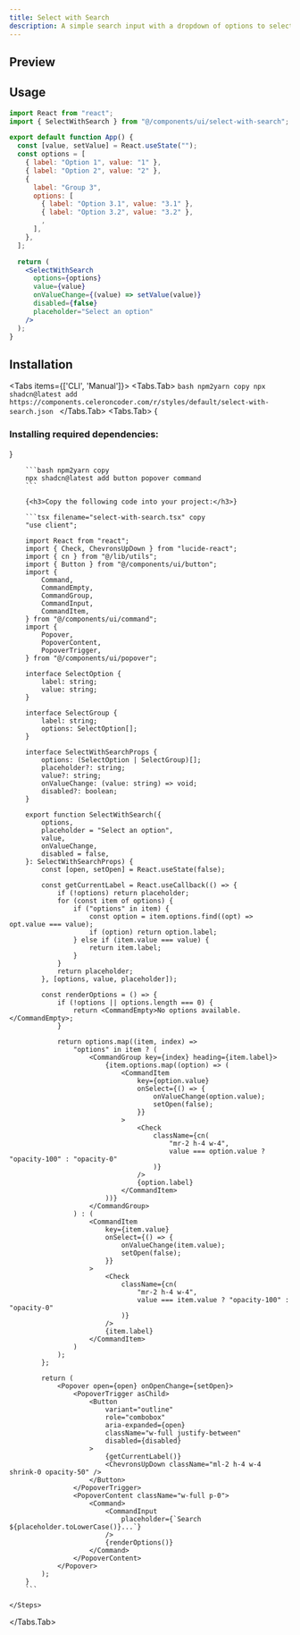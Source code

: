 ```yaml
---
title: Select with Search
description: A simple search input with a dropdown of options to select with search feat.
---
```



## Preview

<Preview>
  <SelectWithSearch />
</Preview>

## Usage

```jsx copy
import React from "react";
import { SelectWithSearch } from "@/components/ui/select-with-search";

export default function App() {
  const [value, setValue] = React.useState("");
  const options = [
    { label: "Option 1", value: "1" },
    { label: "Option 2", value: "2" },
    {
      label: "Group 3",
      options: [
        { label: "Option 3.1", value: "3.1" },
        { label: "Option 3.2", value: "3.2" },
        ,
      ],
    },
  ];

  return (
    <SelectWithSearch
      options={options}
      value={value}
      onValueChange={(value) => setValue(value)}
      disabled={false}
      placeholder="Select an option"
    />
  );
}
```

## Installation

<Tabs items={['CLI', 'Manual']}>
	<Tabs.Tab>
		```bash npm2yarn copy
		npx shadcn@latest add https://components.celeroncoder.com/r/styles/default/select-with-search.json
		```
	</Tabs.Tab>
	<Tabs.Tab>
		<Steps>
    	{<h3>Installing required dependencies:</h3>}

    	```bash npm2yarn copy
    	npx shadcn@latest add button popover command
    	```

    	{<h3>Copy the following code into your project:</h3>}

    	```tsx filename="select-with-search.tsx" copy
    	"use client";

    	import React from "react";
    	import { Check, ChevronsUpDown } from "lucide-react";
    	import { cn } from "@/lib/utils";
    	import { Button } from "@/components/ui/button";
    	import {
    		Command,
    		CommandEmpty,
    		CommandGroup,
    		CommandInput,
    		CommandItem,
    	} from "@/components/ui/command";
    	import {
    		Popover,
    		PopoverContent,
    		PopoverTrigger,
    	} from "@/components/ui/popover";

    	interface SelectOption {
    		label: string;
    		value: string;
    	}

    	interface SelectGroup {
    		label: string;
    		options: SelectOption[];
    	}

    	interface SelectWithSearchProps {
    		options: (SelectOption | SelectGroup)[];
    		placeholder?: string;
    		value?: string;
    		onValueChange: (value: string) => void;
    		disabled?: boolean;
    	}

    	export function SelectWithSearch({
    		options,
    		placeholder = "Select an option",
    		value,
    		onValueChange,
    		disabled = false,
    	}: SelectWithSearchProps) {
    		const [open, setOpen] = React.useState(false);

    		const getCurrentLabel = React.useCallback(() => {
    			if (!options) return placeholder;
    			for (const item of options) {
    				if ("options" in item) {
    					const option = item.options.find((opt) => opt.value === value);
    					if (option) return option.label;
    				} else if (item.value === value) {
    					return item.label;
    				}
    			}
    			return placeholder;
    		}, [options, value, placeholder]);

    		const renderOptions = () => {
    			if (!options || options.length === 0) {
    				return <CommandEmpty>No options available.</CommandEmpty>;
    			}

    			return options.map((item, index) =>
    				"options" in item ? (
    					<CommandGroup key={index} heading={item.label}>
    						{item.options.map((option) => (
    							<CommandItem
    								key={option.value}
    								onSelect={() => {
    									onValueChange(option.value);
    									setOpen(false);
    								}}
    							>
    								<Check
    									className={cn(
    										"mr-2 h-4 w-4",
    										value === option.value ? "opacity-100" : "opacity-0"
    									)}
    								/>
    								{option.label}
    							</CommandItem>
    						))}
    					</CommandGroup>
    				) : (
    					<CommandItem
    						key={item.value}
    						onSelect={() => {
    							onValueChange(item.value);
    							setOpen(false);
    						}}
    					>
    						<Check
    							className={cn(
    								"mr-2 h-4 w-4",
    								value === item.value ? "opacity-100" : "opacity-0"
    							)}
    						/>
    						{item.label}
    					</CommandItem>
    				)
    			);
    		};

    		return (
    			<Popover open={open} onOpenChange={setOpen}>
    				<PopoverTrigger asChild>
    					<Button
    						variant="outline"
    						role="combobox"
    						aria-expanded={open}
    						className="w-full justify-between"
    						disabled={disabled}
    					>
    						{getCurrentLabel()}
    						<ChevronsUpDown className="ml-2 h-4 w-4 shrink-0 opacity-50" />
    					</Button>
    				</PopoverTrigger>
    				<PopoverContent className="w-full p-0">
    					<Command>
    						<CommandInput
    							placeholder={`Search ${placeholder.toLowerCase()}...`}
    						/>
    						{renderOptions()}
    					</Command>
    				</PopoverContent>
    			</Popover>
    		);
    	}
    	```

    </Steps>

</Tabs.Tab>
</Tabs>
